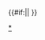 {{#if:{{{par_name|}}}|{{Reactionbox_{{{par_name}}}|label={{{par_label|}}}|value={{{par_value|}}}|value1={{{par_value1|}}}|value2={{{par_value2|}}}|value3={{{par_value3|}}}|value4={{{par_value4|}}}|value5={{{par_value5|}}}|value6={{{par_value6|}}}|value7={{{par_value7|}}}|value8={{{par_value8|}}}|value9={{{par_value9|}}} }}| }}<noinclude>
[[Category:Reactionbox模板|*]]
</noinclude>